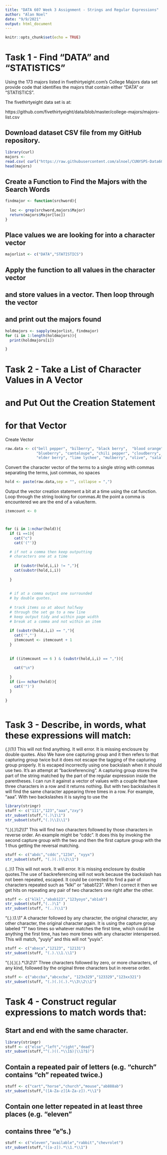 ---
title: "DATA 607 Week 3 Assignment - Strings and Regular Expressions"
author: "Alan Noel"
date: "9/9/2021"
output: html_document
---

```{r setup, include=FALSE}
knitr::opts_chunk$set(echo = TRUE)
```

# Task 1 - Find "DATA" and "STATISTICS" 

Using the 173 majors listed in fivethirtyeight.com's College Majors data set 
provide code that identifies the majors that contain either
"DATA" or "STATISTICS".

The fivethirtyeight data set is at:

https://github.com/fivethirtyeight/data/blob/master/college-majors/majors-list.csv

## Download dataset CSV file from my GitHub repository. 


```{r retrieve-majors-list}
library(curl)
majors <- 
read.csv( curl("https://raw.githubusercontent.com/alnoel/CUNYSPS-Data607/main/majorslist.csv"))
head(majors)

```

## Create a Function to Find the Majors with the Search Words

```{r create-function}
findmajor <- function(srchword){
  
  loc <- grep(srchword,majors$Major)
  return(majors$Major[loc])
}
```

##  Place values we are looking for into a character vector
```{r create-list}
majorlist <- c("DATA","STATISTICS")
```

## Apply the function to all values in the character vector 
## and store values in a vector. Then loop through the vector
## and print out the majors found

```{r}
holdmajors <- sapply(majorlist, findmajor)
for (i in 1:length(holdmajors)){
  print(holdmajors[i])

}

```


# Task 2 - Take a List of Character Values in A Vector
# and Put Out the Creation Statement 
# for that Vector 

Create Vector

```{r create-vector}
raw.data <- c("bell pepper", "bilberry", "black berry",  "blood orange", 
              "blueberry", "cantaloupe", "chili pepper", "cloudberry",
              "elder berry", "lime lychee", "mulberry", "olive", "salal berry")
```


Convert the character vector of the terms to a single string
with commas separating the terms, just commas, no spaces 

```{r create-string}
hold <- paste(raw.data,sep = "", collapse = ",")
```

Output the vector creation statement a bit at a time using the cat function. 
Loop through the string looking for commas.At the point a comma is encountered 
we are the end of a value/term.


```{r find-terms}
itemcount <- 0



for (i in 1:nchar(hold)){
  if (i ==1){
    cat("c")
    cat('("')}

  # if not a comma then keep outputting
  # characters one at a time
  
    if (substr(hold,i,i) != ","){
    cat(substr(hold,i,i))
    
  }
  
  
  # if at a comma output one surrounded 
  # by double quotes. 
  
  # track items so at about halfway
  # through the set go to a new line
  # keep output tidy and within page width
  # break at a comma and not within an item
  
  if (substr(hold,i,i) == ","){
    cat('","')
    itemcount <- itemcount + 1
  }
  
  
  if ((itemcount == 6 ) & (substr(hold,i,i) == ",")){
    
    cat("\n")
    
  }
  if (i== nchar(hold)){
    cat('")')
  }
  
}



```


# Task 3 - Describe, in words, what these expressions will match:


(.)\1\1   This will not find anything. It will error. It is missing enclosure
by double quotes. Also We have one capturing group 
and it then refers to that capturing group twice but it does not
escape the tagging of the capturing group properly. It is escaped incorrectly 
using one backslash when it should use two. It's an attempt at 
"backreferencing". A capturing group stores the part of the string matched by
the part of the regular expression inside the parentheses.
I can run it against a vector of values with a couple that have three characters
in a row and it returns nothing. But with two backslashes it will find 
the same character appearing three times in a row. For example, "aaa". 
With two backslashes it is saying to use the 

```{r}
library(stringr)
stuff <- c("111","123","aaa","zxy")
str_subset(stuff,"(.)\1\1")
str_subset(stuff,"(.)\\1\\1")
```


"(.)(.)\\\2\\\1"   This will find two characters followed by those characters
in reverse order. An example might be "cddc". It does this by invoking
the second capture group with the two and then the first capture group with
the 1 thus getting the reversal matching. 
   
```{r two-then-reverse}
stuff <- c("abdc","cddc","1234", "xyyx")
str_subset(stuff, "(.)(.)\\2\\1")


```
 

(..)\1  This will not work. It will error. It is missing enclosure
by double quotes.The use of backreferencing will not work 
because the backslash has not been repeated, escaped. It could be corrected to 
find a pair of characters repeated such as "klkl" or "abab123".
When I correct it then we get hits on repeating any pair of two characters
one right after the other.  


```{r two-pairs}
stuff <- c("klkl","abab123","123yoyo","ab1ab")
str_subset(stuff,"(..)\1" )
str_subset(stuff, "(..)\\1")
```


"(.).\\1.\\1" A character followed by any character, the original character,
any other character, the original character again. It is using the 
capture group labeled "1" two times so whatever matches the first time, 
which could be anything the first time, has two more times 
with any character interspersed. 
This will match, "yuyiy" and this will not "yuyix". 


```{r repeat-origina-3-times}
stuff <- c("abaca","12123", "12131")
str_subset(stuff, "(.).\\1.\\1")

```


"(.)(.)(.).*\\3\\2\\1"  Three characters followed by zero, or more 
characters, of any kind, followed by the original three characters
but in reverse order. 

```{r three-zero-reverse-three}
stuff <- c("abccba","abcxcba", "123x329","123329","123xx321")
str_subset(stuff, "(.)(.)(.).*\\3\\2\\1")

```


# Task 4 - Construct regular expressions to match words that:


## Start and end with the same character.



```{r start-end-same-character}

library(stringr)
stuff <- c("else","left","right","dead")
str_subset(stuff,"^(.)((.*\\1$)|\\1?$)")
```



## Contain a repeated pair of letters (e.g. "church" contains "ch" repeated twice.)

```{r repeated-pair-letters}

stuff <- c("cart","horse","church","mouse","ab888ab")
str_subset(stuff,"([A-Za-z][A-Za-z]).*\\1")
```



## Contain one letter repeated in at least three places (e.g. "eleven" 
## contains three "e"s.)

```{r one-letter-atleast-3places}
stuff <- c("eleven","available","rabbit","chevrolet")
str_subset(stuff,"([a-z]).*\\1.*\\1")


```






